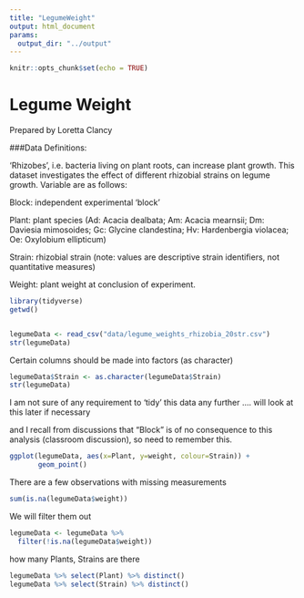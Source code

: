 ```yaml
---
title: "LegumeWeight"
output: html_document
params: 
  output_dir: "../output"
---
```



```r
knitr::opts_chunk$set(echo = TRUE)
```

# Legume Weight
Prepared by Loretta Clancy



###Data Definitions:

'Rhizobes', i.e. bacteria living on plant roots, can increase plant growth. This dataset investigates the effect of different rhizobial strains on legume growth. Variable are as follows:

Block: independent experimental 'block'

Plant: plant species (Ad: Acacia dealbata; Am: Acacia mearnsii; Dm: Daviesia mimosoides; Gc: Glycine clandestina; Hv: Hardenbergia violacea; Oe: Oxylobium ellipticum)

Strain: rhizobial strain (note: values are descriptive strain identifiers, not quantitative measures)

Weight: plant weight at conclusion of experiment.

```r
library(tidyverse)
getwd()


legumeData <- read_csv("data/legume_weights_rhizobia_20str.csv")
str(legumeData)

```

Certain columns should be made into factors (as character)

```r
legumeData$Strain <- as.character(legumeData$Strain)
str(legumeData)
```

I am not sure of any requirement to 'tidy' this data any further .... will look at this later if necessary

and I recall from discussions that "Block" is of no consequence to this analysis (classroom discussion), so need to remember this.

```r
ggplot(legumeData, aes(x=Plant, y=weight, colour=Strain)) +
       geom_point()
```
There are a few observations with missing measurements
```r
sum(is.na(legumeData$weight))
```
We will filter them out

```r
legumeData <- legumeData %>% 
  filter(!is.na(legumeData$weight))

```

how many Plants, Strains are there
```r
legumeData %>% select(Plant) %>% distinct()
legumeData %>% select(Strain) %>% distinct()
```

